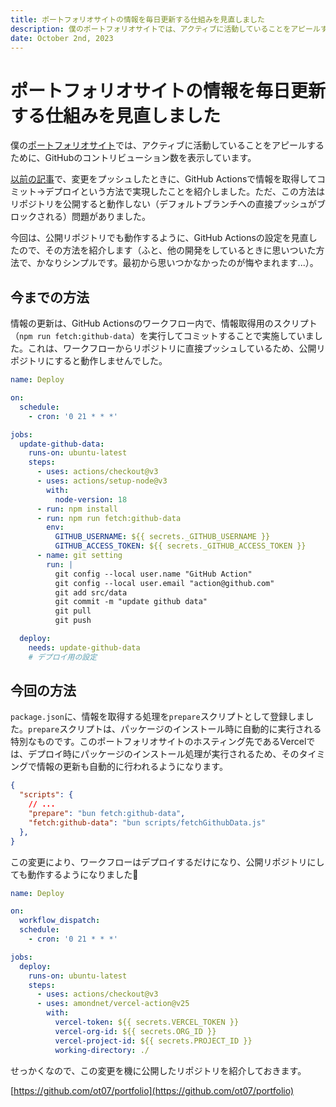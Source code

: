 ```yaml
---
title: ポートフォリオサイトの情報を毎日更新する仕組みを見直しました
description: 僕のポートフォリオサイトでは、アクティブに活動していることをアピールするために、GitHubのコントリビューション数を表示しています。今回は、公開リポジトリでも動作するように、GitHub Actionsの設定を見直したので、その方法を紹介します。
date: October 2nd, 2023
---
```



# ポートフォリオサイトの情報を毎日更新する仕組みを見直しました

<Date date="October 2nd, 2023" />

僕の[ポートフォリオサイト](https://portfolio-ot07.vercel.app/ja)では、アクティブに活動していることをアピールするために、GitHubのコントリビューション数を表示しています。

[以前の記事](https://techblog-ot07.vercel.app/portfolio-cron)で、変更をプッシュしたときに、GitHub Actionsで情報を取得してコミット→デプロイという方法で実現したことを紹介しました。ただ、この方法はリポジトリを公開すると動作しない（デフォルトブランチへの直接プッシュがブロックされる）問題がありました。

今回は、公開リポジトリでも動作するように、GitHub Actionsの設定を見直したので、その方法を紹介します（ふと、他の開発をしているときに思いついた方法で、かなりシンプルです。最初から思いつかなかったのが悔やまれます...）。

## 今までの方法

情報の更新は、GitHub Actionsのワークフロー内で、情報取得用のスクリプト（`npm run fetch:github-data`）を実行してコミットすることで実施していました。これは、ワークフローからリポジトリに直接プッシュしているため、公開リポジトリにすると動作しませんでした。

```yml
name: Deploy

on:
  schedule:
    - cron: '0 21 * * *'

jobs:
  update-github-data:
    runs-on: ubuntu-latest
    steps:
      - uses: actions/checkout@v3
      - uses: actions/setup-node@v3
        with:
          node-version: 18
      - run: npm install
      - run: npm run fetch:github-data
        env:
          GITHUB_USERNAME: ${{ secrets._GITHUB_USERNAME }}
          GITHUB_ACCESS_TOKEN: ${{ secrets._GITHUB_ACCESS_TOKEN }}
      - name: git setting
        run: |
          git config --local user.name "GitHub Action"
          git config --local user.email "action@github.com"
          git add src/data
          git commit -m "update github data"
          git pull
          git push

  deploy:
    needs: update-github-data
    # デプロイ用の設定
```

## 今回の方法

`package.json`に、情報を取得する処理を`prepare`スクリプトとして登録しました。`prepare`スクリプトは、パッケージのインストール時に自動的に実行される特別なものです。このポートフォリオサイトのホスティング先であるVercelでは、デプロイ時にパッケージのインストール処理が実行されるため、そのタイミングで情報の更新も自動的に行われるようになります。

```json
{
  "scripts": {
    // ...
    "prepare": "bun fetch:github-data",
    "fetch:github-data": "bun scripts/fetchGithubData.js"
  },
}
```

この変更により、ワークフローはデプロイするだけになり、公開リポジトリにしても動作するようになりました👏

```yml
name: Deploy

on:
  workflow_dispatch:
  schedule:
    - cron: '0 21 * * *'

jobs:
  deploy:
    runs-on: ubuntu-latest
    steps:
      - uses: actions/checkout@v3
      - uses: amondnet/vercel-action@v25
        with:
          vercel-token: ${{ secrets.VERCEL_TOKEN }}
          vercel-org-id: ${{ secrets.ORG_ID }}
          vercel-project-id: ${{ secrets.PROJECT_ID }}
          working-directory: ./
```

せっかくなので、この変更を機に公開したリポジトリを紹介しておきます。

[https://github.com/ot07/portfolio](https://github.com/ot07/portfolio)
